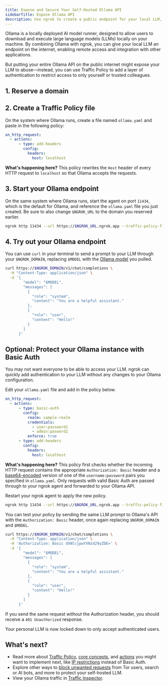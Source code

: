```yaml
---
title: Expose and Secure Your Self-Hosted Ollama API
sidebarTitle: Expose Ollama API
description: Use ngrok to create a public endpoint for your local LLM, enabling remote access and integration, while also adding authentication and access control.
---
```





Ollama is a locally deployed AI model runner, designed to allow users to download and execute large language models (LLMs) locally on your machine.
By combining Ollama with ngrok, you can give your local LLM an endpoint on the internet, enabling remote access and integration with other applications.

But putting your entire Ollama API on the public internet might expose your LLM to abuse—instead, you can use Traffic Policy to add a layer of authentication to restrict access to only yourself or trusted colleagues.

## 1. Reserve a domain

<ReserveDomain domain="https://your-ollama-llm.ngrok.app" />

## 2. Create a Traffic Policy file

On the system where Ollama runs, create a file named `ollama.yaml` and paste in the following policy:

```yaml
on_http_request:
  - actions:
      - type: add-headers
        config:
          headers:
            host: localhost
```

**What's happening here?** This policy rewrites the `Host` header of every HTTP request to `localhost` so that Ollama accepts the requests.

## 3. Start your Ollama endpoint

On the same system where Ollama runs, start the agent on port `11434`, which is the default for Ollama, and reference the `ollama.yaml` file you just created.
Be sure to also change `$NGROK_URL` to the domain you reserved earlier.

```bash
ngrok http 11434 --url https://$NGROK_URL.ngrok.app --traffic-policy-file ollama.yaml
```

## 4. Try out your Ollama endpoint

You can use `curl` in your terminal to send a prompt to your LLM through your `$NGROK_DOMAIN`, replacing `$MODEL` with the [Ollama model](https://ollama.com/library) you pulled.

```bash
curl https://$NGROK_DOMAIN/v1/chat/completions \
  -H "Content-Type: application/json" \
  -d '{
        "model": "$MODEL",
        "messages": [
          {
            "role": "system",
            "content": "You are a helpful assistant."
          },
          {
            "role": "user",
            "content": "Hello!"
          }
        ]
      }'
```

## Optional: Protect your Ollama instance with Basic Auth

You may not want everyone to be able to access your LLM. ngrok can quickly add authentication to your LLM without any changes to your Ollama configuration.

Edit your `ollama.yaml` file and add in the policy below.

```yaml
on_http_request:
  - actions:
      - type: basic-auth
        config:
          realm: sample-realm
          credentials:
            - user:password1
            - admin:pasword2
          enforce: true
      - type: add-headers
        config:
          headers:
            host: localhost
```

**What's happening here?**
This policy first checks whether the incoming HTTP request contains the appropriate `Authorization: Basic` header and a [base64-encoded](https://en.wikipedia.org/wiki/Base64) version of one of the `username:password` pairs you specified in `ollama.yaml`.
Only requests with valid Basic Auth are passed through to your ngrok agent and forwarded to your Ollama API.

Restart your ngrok agent to apply the new policy.

```bash
ngrok http 11434 --url https://$NGROK_URL.ngrok.app --traffic-policy-file ollama.yaml
```

You can test your policy by sending the same LLM prompt to Ollama's API with the `Authorization: Basic` header, once again replacing `$NGROK_DOMAIN` and `$MODEL`.

```bash
curl https://$NGROK_DOMAIN/v1/chat/completions \
  -H "Content-Type: application/json" \
  -H 'Authorization: Basic dXNlcjpwYXNzd29yZDE=' \
  -d '{
        "model": "$MODEL",
        "messages": [
          {
            "role": "system",
            "content": "You are a helpful assistant."
          },
          {
            "role": "user",
            "content": "Hello!"
          }
        ]
      }'
```

If you send the same request _without_ the Authorization header, you should receive a `401 Unauthorized` response.

Your personal LLM is now locked down to only accept authenticated users.

## What's next?

- Read more about [Traffic Policy](/traffic-policy), [core concepts](/traffic-policy/concepts), and [actions](/traffic-policy/actions) you might want to implement next, like [IP restrictions](/traffic-policy/actions/restrict-ips) instead of Basic Auth.
- Explore other ways to [block unwanted requests](/traffic-policy/examples/block-unwanted-requests/) from Tor users, search or AI bots, and more to protect your self-hosted LLM.
- View your Ollama traffic in [Traffic Inspector](https://dashboard.ngrok.com/traffic-inspector).

